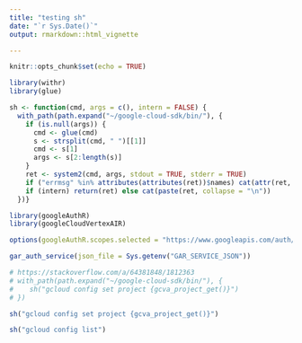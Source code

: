```yaml
---
title: "testing sh"
date: "`r Sys.Date()`"
output: rmarkdown::html_vignette

---
```


```r
knitr::opts_chunk$set(echo = TRUE)
```



```r
library(withr)
library(glue)

sh <- function(cmd, args = c(), intern = FALSE) {
  with_path(path.expand("~/google-cloud-sdk/bin/"), {
    if (is.null(args)) {
      cmd <- glue(cmd)
      s <- strsplit(cmd, " ")[[1]]
      cmd <- s[1]
      args <- s[2:length(s)]
    }
    ret <- system2(cmd, args, stdout = TRUE, stderr = TRUE)
    if ("errmsg" %in% attributes(attributes(ret))$names) cat(attr(ret, "errmsg"), "\n")
    if (intern) return(ret) else cat(paste(ret, collapse = "\n"))
  })}
```

```r
library(googleAuthR)
library(googleCloudVertexAIR)

options(googleAuthR.scopes.selected = "https://www.googleapis.com/auth/cloud-platform")

gar_auth_service(json_file = Sys.getenv("GAR_SERVICE_JSON"))
```

```r
# https://stackoverflow.com/a/64381848/1812363 
# with_path(path.expand("~/google-cloud-sdk/bin/"), {
#    sh("gcloud config set project {gcva_project_get()}")
# })
```

```r
sh("gcloud config set project {gcva_project_get()}")
```
```r
sh("gcloud config list")
```
